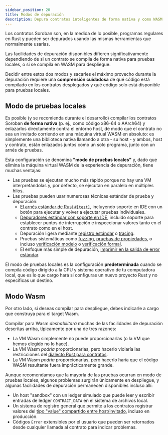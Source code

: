 ```yaml
---
sidebar_position: 20
title: Modos de depuración
description: Depura contratos inteligentes de forma nativa y como WASM.
---
```


<head>
  <title>Depura contratos inteligentes de forma nativa y como WASM.</title>
  <meta charSet="utf-8" />
  <meta
    property="og:title"
    content="Depura contratos inteligentes de forma nativa y como WASM."
  />
  <meta
    property="og:description"
    content="Compila contratos inteligentes de forma nativa para pruebas locales o en WASM para despliegue, a fin de depurar."
  />
</head>

Los contratos Soroban son, en la medida de lo posible, programas regulares en Rust y pueden ser depurados usando las mismas herramientas que normalmente usarías.

Las facilidades de depuración disponibles difieren significativamente dependiendo de si un contrato se compila de forma nativa para pruebas locales, o si se compila en WASM para despliegue.

Decidir entre estos dos modos y sacarles el máximo provecho durante la depuración requiere una **comprensión cuidadosa** de qué código está compilado en los contratos desplegados y qué código solo está disponible para pruebas locales.

## Modo de pruebas locales

Es posible (y se recomienda durante el desarrollo) compilar los contratos Soroban **de forma nativa** (p. ej., como código x86-64 o AArch64) y enlazarlos directamente contra el entorno host, de modo que el contrato no sea un invitado corriendo en una máquina virtual WASM en absoluto: es simplemente una biblioteca nativa llamando a otra - su host - y ambos, host y contrato, están enlazados juntos como un solo programa, junto con un arnés de pruebas.

Esta configuración se denomina **"modo de pruebas locales"** y, dado que elimina la máquina virtual WASM de la experiencia de depuración, tiene muchas ventajas:

- Las pruebas se ejecutan mucho más rápido porque no hay una VM interpretándolas y, por defecto, se ejecutan en paralelo en múltiples hilos.
- Las pruebas pueden usar numerosas técnicas estándar de prueba y depuración:
  - [El arnés estándar de Rust `#[test]`](https://doc.rust-lang.org/reference/attributes/testing.html), incluyendo soporte en IDE con un botón para ejecutar y volver a ejecutar pruebas individuales.
  - [Depuradores estándar con soporte en IDE](https://code.visualstudio.com/docs/languages/rust#_debugging), incluido soporte para establecer puntos de interrupción e inspeccionar valores tanto en el contrato como en el host.
  - Depuración ligera mediante [registro estándar](https://docs.rs/log/latest/log/) o [tracing](https://docs.rs/tracing/latest/tracing/).
  - Pruebas sistemáticas como [fuzzing](https://crates.io/crates/cargo-fuzz), [pruebas de propiedades](https://crates.io/crates/proptest), o incluso [verificación modelo](https://crates.io/crates/kani-verifier) o [verificación formal](https://github.com/xldenis/creusot).
  - El enfoque más simple de depuración, [imprimir en la salida de error estándar](https://doc.rust-lang.org/std/macro.eprintln.html).

El modo de pruebas locales es la configuración **predeterminada** cuando se compila código dirigido a la CPU y sistema operativo de tu computadora local, que es lo que cargo hará si configuras un nuevo proyecto Rust y no especificas un destino.

## Modo Wasm

Por otro lado, si deseas compilar para despliegue, debes indicarle a cargo que construya para el target Wasm.

Compilar para Wasm _deshabilitará_ muchas de las facilidades de depuración descritas arriba, típicamente por una de tres razones:

- La VM Wasm simplemente no puede proporcionarlas (o la VM que hemos elegido no lo hace).
- La VM Wasm _podría_ proporcionarlas, pero hacerlo violaría las restricciones del [dialecto Rust para contratos](../rust-dialect.mdx).
- La VM Wasm _podría_ proporcionarlas, pero hacerlo haría que el código WASM resultante fuera imprácticamente grande.

Aunque recomendamos que la mayoría de las pruebas ocurran en modo de pruebas locales, algunos problemas surgirán únicamente en despliegue, y algunas facilidades de depuración permanecen disponibles incluso allí:

- Un host "sandbox" con un ledger simulado que puede leer y escribir entradas de ledger `CONTRACT_DATA` en el sistema de archivos local.
- Un sistema de registro general que permite a los contratos registrar valores del [tipo "value" compartido entre host/invitado](../environment-concepts.mdx), incluso en producción.
- Códigos `Error` extensibles por el usuario que pueden ser retornados desde cualquier llamada al contrato para indicar problemas.
